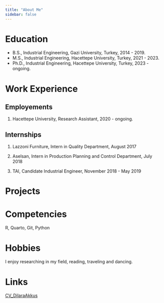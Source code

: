 ```yaml
---
title: "About Me"
sidebar: false 
---
```


# Education

-   B.S., Industrial Engineering, Gazi University, Turkey, 2014 - 2019.
-   M.S., Industrial Engineering, Hacettepe University, Turkey, 2021 - 2023.
-   Ph.D., Industrial Engineering, Hacettepe University, Turkey, 2023 - ongoing.

# Work Experience

## Employements

1.  Hacettepe University, Research Assistant, 2020 - ongoing.

## Internships

1.  Lazzoni Furniture, Intern in Quality Department, August 2017

2.  Aselsan, Intern in Production Planning and Control Department, July 2018

3.  TAI, Candidate Industrial Engineer, November 2018 - May 2019

# Projects

# Competencies

R, Quarto, Git, Python

# Hobbies

I enjoy researching in my field, reading, traveling and dancing.

# Links
[CV_DilaraAkkus](file:///C:/Users/Huawei/Masa%C3%BCst%C3%BC/burs/CV_Dilara%20Akkus_.pdf)


